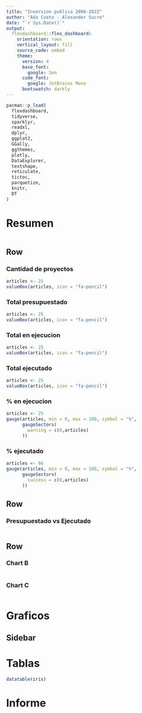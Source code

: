 ```yaml
---
title: "Inversion publica 2006-2022"
author: "Ada Cueto - Alexander Sucre"
date: "`r Sys.Date()`"
output: 
  flexdashboard::flex_dashboard:
    orientation: rows
    vertical_layout: fill
    source_code: embed
    theme:
      version: 4
      base_font:
        google: Sen
      code_font:
        google: JetBrains Mono
      bootswatch: darkly
---
```


```r
pacman::p_load(
  flexdashboard,
  tidyverse,
  sparklyr,
  readxl,
  dplyr,
  ggplot2,
  GGally,
  ggthemes,
  plotly,
  DataExplorer,
  textshape,
  reticulate,
  tictoc,
  parquetize,
  knitr,
  DT
)
```


# Resumen 

```r
```

Row
-----------------------------------------------------------------------

### Cantidad de proyectos {.value-box}

```r
articles <- 25
valueBox(articles, icon = "fa-pencil")
```

### Total presupuestado {.value-box}

```r
articles <- 25
valueBox(articles, icon = "fa-pencil")
```

### Total en ejecucion {.value-box}

```r
articles <- 25
valueBox(articles, icon = "fa-pencil")
```

### Total ejecutado {.value-box}

```r
articles <- 25
valueBox(articles, icon = "fa-pencil")
```

### % en ejecucion 

```r
articles <- 25
gauge(articles, min = 0, max = 100, symbol = "%",
      gaugeSectors(
        warning = c(0,articles)
      ))
```

### % ejecutado 

```r
articles <- 66
gauge(articles, min = 0, max = 100, symbol = "%",
      gaugeSectors(
        success = c(0,articles)
      ))
```

Row
-----------------------------------------------------------------------

### Presupuestado vs Ejecutado

```r

```

Row
-----------------------------------------------------------------------

### Chart B

```r

```

### Chart C

```r

```

# Graficos {data-navmenu="Analisis" data-icon="fa-signal"}

## Sidebar {.sidebar}

# Tablas {data-navmenu="Analisis" data-icon="fa-list"}
```r
datatable(iris)
```



# Informe


